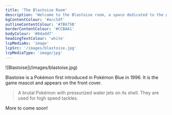 ```yaml
---
title: 'The Blastoise Room'
description: 'Welcome to the Blastoise room, a space dedicated to the greatest tortoise in the world.'
bgContentColour: '#acc5df'
outlineContentColour: '#7B675B'
borderContentColour: '#CCBAA1'
bodyColour: '#84add7'
headingTextColour: 'white'
lcpMediaAs: 'image'
lcpSrc: '/images/blastoise.jpg'
lcpMediaType: 'image/jpg'
---
```


<div class="img-center">![Blastoise](/images/blastoise.jpg)</div>

Blastoise is a Pokémon first introduced in Pokémon Blue in 1996. It is the game mascot and appears on the front cover.

> A brutal Pokémon with pressurized water jets on its shell. They are used for high speed tackles.

More to come soon!
